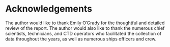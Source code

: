 # Acknowledgements 

The author would like to thank Emily O'Grady for the thoughtful and detailed review of the report. The author would also like to thank the numerous chief scientists, technicians, and CTD operators who facilitated the collection of data throughout the years, as well as numerous ships officers and crew.
